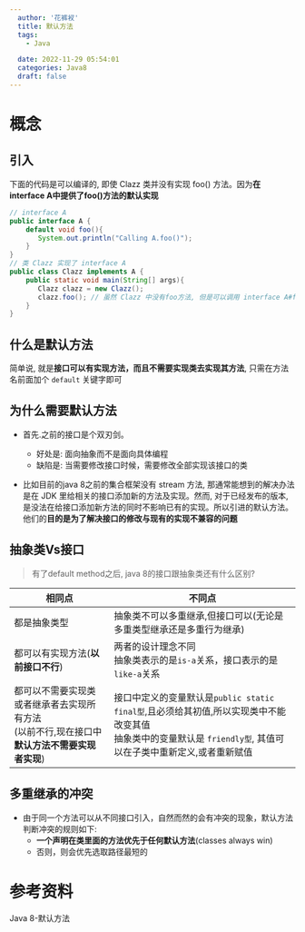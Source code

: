 ```yaml
---
  author: '花裤衩'
  title: 默认方法
  tags:
    - Java

  date: 2022-11-29 05:54:01
  categories: Java8
  draft: false
---
```


# 概念

## 引入

下面的代码是可以编译的, 即使 Clazz 类并没有实现 foo() 方法。因为**在 interface A中提供了foo()方法的默认实现**
```java
// interface A
public interface A {
    default void foo(){
       System.out.println("Calling A.foo()");
    }
}
// 类 Clazz 实现了 interface A
public class Clazz implements A {
    public static void main(String[] args){
       Clazz clazz = new Clazz();
       clazz.foo(); // 虽然 Clazz 中没有foo方法, 但是可以调用 interface A#foo()
    }
}
```

## 什么是默认方法

简单说, 就是**接口可以有实现方法，而且不需要实现类去实现其方法**, 只需在方法名前面加个 `default` 关键字即可

## 为什么需要默认方法

- 首先.之前的接口是个双刃剑。
   - 好处是: 面向抽象而不是面向具体编程
   - 缺陷是: 当需要修改接口时候，需要修改全部实现该接口的类

- 比如目前的java 8之前的集合框架没有 stream 方法, 那通常能想到的解决办法是在 JDK 里给相关的接口添加新的方法及实现。然而, 对于已经发布的版本, 是没法在给接口添加新方法的同时不影响已有的实现。所以引进的默认方法。他们的**目的是为了解决接口的修改与现有的实现不兼容的问题**


## 抽象类Vs接口

> 有了default method之后, java 8的接口跟抽象类还有什么区别?

| 相同点      | 不同点 |
| ----------- | ------ |
| 都是抽象类型  | 抽象类不可以多重继承,但接口可以(无论是多重类型继承还是多重行为继承)  |
| 都可以有实现方法(**以前接口不行**)  | 两者的设计理念不同<br/>抽象类表示的是`is-a`关系，接口表示的是`like-a`关系  |
| 都可以不需要实现类或者继承者去实现所有方法<br/>(以前不行,现在接口中**默认方法不需要实现者实现**)  | 接口中定义的变量默认是`public static final型`,且必须给其初值,所以实现类中不能改变其值<br/>抽象类中的变量默认是 `friendly型`, 其值可以在子类中重新定义,或者重新赋值  |

## 多重继承的冲突

- 由于同一个方法可以从不同接口引入，自然而然的会有冲突的现象，默认方法判断冲突的规则如下:
   - **一个声明在类里面的方法优先于任何默认方法**(classes always win)
   - 否则，则会优先选取路径最短的




# 参考资料
<app-link to="https://pdai.tech/md/java/java8/java8-default.html" class="sourceLink">Java 8-默认方法</app-link>
